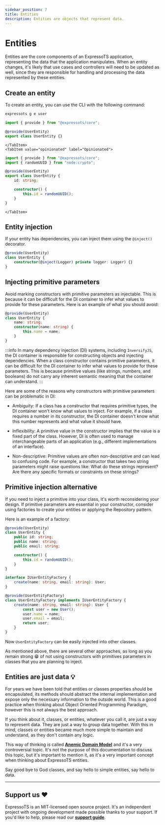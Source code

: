 ```yaml
---
sidebar_position: 7
title: Entities
description: Entities are objects that represent data.
---
```



# Entities

Entities are the core components of an ExpressoTS application, representing the data that the application manipulates.
When an entity changes, it's likely that use cases and controllers will need to be updated as well, since they
are responsible for handling and processing the data represented by these entities.

## Create an entity

To create an entity, you can use the CLI with the following command:

```bash
expressots g e user
```

<Tabs>
    <TabItem value="non-opinionated" label="Non Opinionated">

```ts
import { provide } from "@expressots/core";

@provide(UserEntity)
export class UserEntity {}
```

    </TabItem>
    <TabItem value="opinionated" label="Opinionated">

```typescript
import { provide } from "@expressots/core";
import { randomUUID } from "node:crypto";

@provide(UserEntity)
export class UserEntity {
    id: string;

    constructor() {
        this.id = randomUUID();
    }
}
```

    </TabItem>

</Tabs>

## Entity injection

If your entity has dependencies, you can inject them using the `@inject()` decorator.

```typescript
@provide(UserEntity)
class UserEntity {
    constructor(@inject(Logger) private logger: Logger) {}
}
```

## Injecting primitive parameters

Avoid marking constructors with primitive parameters as injectable. This is because it can be difficult for the DI container
to infer what values to provide for these parameters. Here is an example of what you should avoid:

```typescript
@provide(UserEntity)
class UserEntity {
    name: string;
    constructor(name: string) {
        this.name = name;
    }
}
```

:::info
In many dependency injection (DI) systems, including `InversifyJS`, the DI container is responsible for constructing
objects and injecting dependencies. When a class constructor contains primitive parameters, it can be difficult
for the DI container to infer what values to provide for these parameters. This is because primitive values
(like strings, numbers, and booleans) do not carry any inherent semantic meaning that the container can understand.
:::

Here are some of the reasons why constructors with primitive parameters can be problematic in DI:

-   Ambiguity: If a class has a constructor that requires primitive types, the DI container won't know what values to inject. For example, if a class requires a number in its constructor, the DI container doesn't know what this number represents and what value it should have.

-   Inflexibility: A primitive value in the constructor implies that the value is a fixed part of the class. However, DI is often used to manage interchangeable parts of an application (e.g., different implementations of an interface).

-   Non-descriptive: Primitive values are often non-descriptive and can lead to confusing code. For example, a constructor that takes two string parameters might raise questions like: What do these strings represent? Are there any specific formats or constraints on these strings?

## Primitive injection alternative

If you need to inject a primitive into your class, it's worth reconsidering your design. If primitive parameters are essential
in your constructor, consider using factories to create your entities or applying the Repository pattern.

Here is an example of a factory:

```typescript title="user.entity.ts"
@provide(UserEntity)
class UserEntity {
    public id: string;
    public name: string;
    public email: string;

    constructor() {
        this.id = randomUUID();
    }
}
```

```typescript title="user.factory.interface.ts"
interface IUserEntityFactory {
    create(name: string, email: string): User;
}
```

```typescript title="user.factory.ts"
@provide(UserEntityFactory)
class UserEntityFactory implements IUserEntityFactory {
    create(name: string, email: string): User {
        const user = new User();
        user.name = name;
        user.email = email;
        return user;
    }
}
```

Now `UserEntityFactory` can be easily injected into other classes.

As mentioned above, there are several other approaches, as long as you remain strong 😁 of not using constructors with primitives parameters in classes that you are planning to inject.

## Entities are just data 💡

For years we have been told that entities or classes properties should be encapsulated, its methods should abstract the internal implementation and expose only the necessary information to the outside world. This is a good practice when thinking about Object Oriented Programming Paradigm, however this is not always the best approach.

If you think about it, classes, or entities, whatever you call it, are just a way to represent data. They are just a way to group data together.
With this in mind, classes or entities became much more simple to maintain and understand, as they don't contain any logic.

This way of thinking is called **[Anemic Domain Model](https://martinfowler.com/bliki/AnemicDomainModel.html)** and it's a very controversial topic. It's not the purpose of this documentation to discuss this topic, but it's important to mention it, as it's a very important concept when thinking about ExpressoTS entities.

<span class="span-table">
    Say good bye to God classes, and say hello to simple entities, say hello to data.
</span>

---

## Support us ❤️

ExpressoTS is an MIT-licensed open source project. It's an independent project with ongoing development made possible thanks to your support.
If you'd like to help, please read our **[support guide](../support-us.mdx)**.
